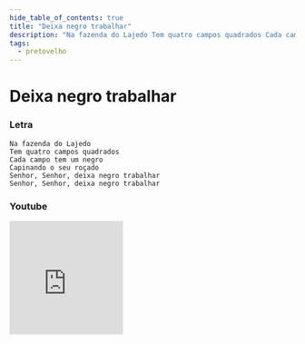 ```yaml
---
hide_table_of_contents: true
title: "Deixa negro trabalhar"
description: "Na fazenda do Lajedo Tem quatro campos quadrados Cada campo tem um negro Capinando o seu roçado Senhor, Senhor, deixa negro trabalhar Senhor, Senhor, deixa negro trabalhar"
tags:
  - pretovelho
---
```


# Deixa negro trabalhar

### Letra

```text
Na fazenda do Lajedo
Tem quatro campos quadrados
Cada campo tem um negro
Capinando o seu roçado
Senhor, Senhor, deixa negro trabalhar
Senhor, Senhor, deixa negro trabalhar
```

### Youtube

<iframe
  width="200"
  height="200"
  src="https://www.youtube.com/embed/wfEVGncv9EY"
  title="YouTube video player"
  frameborder="0"
  allow="accelerometer; autoplay; clipboard-write; encrypted-media; gyroscope; picture-in-picture; web-share"
  referrerpolicy="strict-origin-when-cross-origin"
  allowfullscreen
></iframe>